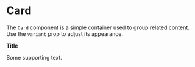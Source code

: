 
<Meta title="Atoms/Card" of={Card} />

# Card

The `Card` component is a simple container used to group related content. Use the `variant` prop to adjust its appearance.

<Canvas>
  <Story name="Example">
    <Card>
      <strong>Title</strong>
      <p className="mt-2 text-sm text-muted-foreground">Some supporting text.</p>
    </Card>
  </Story>
</Canvas>

<ArgsTable of={Card} />
